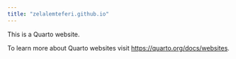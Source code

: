 ```yaml
---
title: "zelalemteferi.github.io"
---
```


This is a Quarto website.

To learn more about Quarto websites visit <https://quarto.org/docs/websites>.
